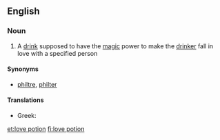 ==English==

===Noun===
{{en-noun|sg=[[love]] [[potion]]}}

# A [[drink]] supposed to have the [[magic]] power to make the [[drinker]] fall in love with a specified person

====Synonyms====
* [[philtre]], [[philter]]

====Translations====
* Greek: {{t|el|φίλτρο|n|tr=fíltro}}

[[et:love potion]]
[[fi:love potion]]